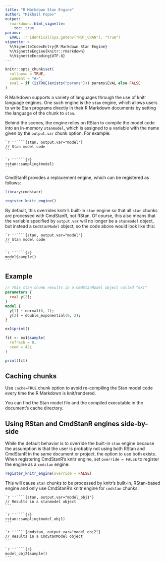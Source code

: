 ```yaml
---
title: "R Markdown Stan Engine"
author: "Mikhail Popov"
output: 
  rmarkdown::html_vignette:
    toc: true
params:
  EVAL: !r identical(Sys.getenv("NOT_CRAN"), "true")
vignette: >
  %\VignetteIndexEntry{R Markdown Stan Engine}
  %\VignetteEngine{knitr::rmarkdown}
  %\VignetteEncoding{UTF-8}
---
```


```r
knitr::opts_chunk$set(
  collapse = TRUE,
  comment = "#>",
  eval = if (isTRUE(exists("params"))) params$EVAL else FALSE
)
```

R Markdown supports a variety of languages through the use of knitr language engines. One such engine is the `stan` engine, which allows users to write Stan programs directly in their R Markdown documents by setting the language of the chunk to `stan`.

Behind the scenes, the engine relies on RStan to compile the model code into an in-memory `stanmodel`, which is assigned to a variable with the name given by the `output.var` chunk option. For example:

````
`r ''````{stan, output.var="model"}
// Stan model code
```

`r ''````{r}
rstan::sampling(model)
```
````

CmdStanR provides a replacement engine, which can be registered as follows:

```r
library(cmdstanr)

register_knitr_engine()
```

By default, this overrides knitr's built-in `stan` engine so that all `stan` chunks are processed with CmdStanR, not RStan. Of course, this also means that the variable specified by `output.var` will no longer be a `stanmodel` object, but instead a `CmdStanModel` object, so the code above would look like this:

````
`r ''````{stan, output.var="model"}
// Stan model code
```

`r ''````{r}
model$sample()
```
````

## Example

```stan
// This stan chunk results in a CmdStanModel object called "ex1"
parameters {
  real y[2];
}
model {
  y[1] ~ normal(0, 1);
  y[2] ~ double_exponential(0, 2);
}
```

```r
ex1$print()
```

```r
fit <- ex1$sample(
  refresh = 0,
  seed = 42L
)

print(fit)
```

## Caching chunks

Use `cache=TRUE` chunk option to avoid re-compiling the Stan model code every time the R Markdown is knit/rendered.

You can find the Stan model file and the compiled executable in the document's cache directory.

## Using RStan and CmdStanR engines side-by-side

While the default behavior is to override the built-in `stan` engine because the assumption is that the user is probably not using both RStan and CmdStanR in the same document or project, the option to use both exists. When registering CmdStanR's knitr engine, set `override = FALSE` to register the engine as a `cmdstan` engine:

``` r
register_knitr_engine(override = FALSE)
```

This will cause `stan` chunks to be processed by knitr's built-in, RStan-based engine and only use CmdStanR's knitr engine for `cmdstan` chunks:

````
`r ''````{stan, output.var="model_obj1"}
// Results in a stanmodel object
```

`r ''````{r}
rstan::sampling(model_obj1)
```

`r ''````{cmdstan, output.var="model_obj2"}
// Results in a CmdStanModel object
```

`r ''````{r}
model_obj2$sample()
```
````
